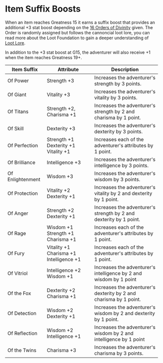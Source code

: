# Item Suffix Boosts

When an item reaches Greatness 15 it earns a suffix boost that provides an additional +3 stat boost depending on the [16 Orders of Divinity](https://docs.loot.foundation/canonical-principles/loot/the-16-orders) given. The Order is randomly assigned but follows the cannoncial loot lore, you can read more about the Loot Foundation to gain a deeper understanding of [Loot Lore](https://docs.loot.foundation/).

In addition to the +3 stat boost at G15, the adventurer will also receive +1 when the item reaches Greatness 19+.

| Item Suffix      | Attribute                               | Description                                                        |
| ---------------- | --------------------------------------- | ------------------------------------------------------------------ |
| Of Power         | Strength +3                             | Increases the adventurer's strength by 3 points.                   |
| Of Giant         | Vitality +3                             | Increases the adventurer's vitality by 3 points.                   |
| Of Titans        | Strength +2, Charisma +1                | Increases the adventurer's strength by 2 and charisma by 1 point.  |
| Of Skill         | Dexterity +3                            | Increases the adventurer's dexterity by 3 points.                  |
| Of Perfection    | Strength +1 Dexterity +1 Vitality +1    | Increases each of the adventurer's attributes by 1 point.          |
| Of Brilliance    | Intelligence +3                         | Increases the adventurer's intelligence by 3 points.               |
| Of Enlightenment | Wisdom +3                               | Increases the adventurer's wisdom by 3 points.                     |
| Of Protection    | Vitality +2 Dexterity +1                | Increases the adventurer's vitality by 2 and dexterity by 1 point. |
| Of Anger         | Strength +2 Dexterity +1                | Increases the adventurer's strength by 2 and dexterity by 1 point. |
| Of Rage          | Wisdom +1 Strength +1 Charisma +1       | Increases each of the adventurer's attributes by 1 point.          |
| Of Fury          | Vitality +1 Charisma +1 Intelligence +1 | Increases each of the adventurer's attributes by 1 point.          |
| Of Vitriol       | Intelligence +2 Wisdom +1               | Increases the adventurer's intelligence by 2 and wisdom by 1 point |
| Of the Fox       | Dexterity +2 Charisma +1                | Increases the adventurer's dexterity by 2 and charisma by 1 point. |
| Of Detection     | Wisdom +2 Dexterity +1                  | Increases the adventurer's wisdom by 2 and dexterity by 1 point.   |
| Of Reflection    | Wisdom +2 Intelligence +1               | Increases the adventurer's wisdom by 2 and intelligence by 1 point |
| Of the Twins     | Charisma +3                             | Increases the adventurer's charisma by 3 points.                   |
